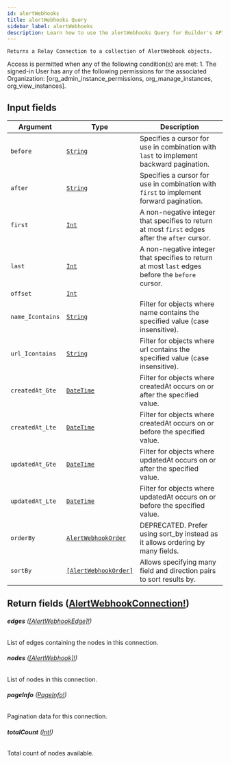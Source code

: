 ```yaml
---
id: alertWebhooks
title: alertWebhooks Query
sidebar_label: alertWebhooks
description: Learn how to use the alertWebhooks Query for Builder's API.
---
```


    Returns a Relay Connection to a collection of AlertWebhook objects.

Access is permitted when any of the following condition(s) are met: 1. The signed-in User has any of the following permissions for the associated Organization: [org_admin_instance_permissions, org_manage_instances, org_view_instances].

## Input fields

| Argument         | Type                                                                   | Description                                                                                      |
| ---------------- | ---------------------------------------------------------------------- | ------------------------------------------------------------------------------------------------ |
| `before`         | [`String`](/self-managed/composer/builder/api/schema/scalar/String.mdx)                               | Specifies a cursor for use in combination with `last` to implement backward pagination.          |
| `after`          | [`String`](/self-managed/composer/builder/api/schema/scalar/String.mdx)                               | Specifies a cursor for use in combination with `first` to implement forward pagination.          |
| `first`          | [`Int`](/self-managed/composer/builder/api/schema/scalar/Int.mdx)                                     | A non-negative integer that specifies to return at most `first` edges after the `after` cursor.  |
| `last`           | [`Int`](/self-managed/composer/builder/api/schema/scalar/Int.mdx)                                     | A non-negative integer that specifies to return at most `last` edges before the `before` cursor. |
| `offset`         | [`Int`](/self-managed/composer/builder/api/schema/scalar/Int.mdx)                                     |                                                                                                  |
| `name_Icontains` | [`String`](/self-managed/composer/builder/api/schema/scalar/String.mdx)                               | Filter for objects where name contains the specified value (case insensitive).                   |
| `url_Icontains`  | [`String`](/self-managed/composer/builder/api/schema/scalar/String.mdx)                               | Filter for objects where url contains the specified value (case insensitive).                    |
| `createdAt_Gte`  | [`DateTime`](/self-managed/composer/builder/api/schema/scalar/DateTime.mdx)                           | Filter for objects where createdAt occurs on or after the specified value.                       |
| `createdAt_Lte`  | [`DateTime`](/self-managed/composer/builder/api/schema/scalar/DateTime.mdx)                           | Filter for objects where createdAt occurs on or before the specified value.                      |
| `updatedAt_Gte`  | [`DateTime`](/self-managed/composer/builder/api/schema/scalar/DateTime.mdx)                           | Filter for objects where updatedAt occurs on or after the specified value.                       |
| `updatedAt_Lte`  | [`DateTime`](/self-managed/composer/builder/api/schema/scalar/DateTime.mdx)                           | Filter for objects where updatedAt occurs on or before the specified value.                      |
| `orderBy`        | [`AlertWebhookOrder`](/self-managed/composer/builder/api/schema/input_object/AlertWebhookOrder.mdx)   | DEPRECATED. Prefer using sort_by instead as it allows ordering by many fields.                   |
| `sortBy`         | [`[AlertWebhookOrder]`](/self-managed/composer/builder/api/schema/input_object/AlertWebhookOrder.mdx) | Allows specifying many field and direction pairs to sort results by.                             |

## Return fields ([AlertWebhookConnection!](/self-managed/composer/builder/api/schema/object/AlertWebhookConnection.mdx))

###### <b>edges</b> ([[AlertWebhookEdge]!](/self-managed/composer/builder/api/schema/object/AlertWebhookEdge.mdx))

List of edges containing the nodes in this connection.

###### <b>nodes</b> ([[AlertWebhook]!](/self-managed/composer/builder/api/schema/object/AlertWebhook.mdx))

List of nodes in this connection.

###### <b>pageInfo</b> ([PageInfo!](/self-managed/composer/builder/api/schema/object/PageInfo.mdx))

Pagination data for this connection.

###### <b>totalCount</b> ([Int!](/self-managed/composer/builder/api/schema/scalar/Int.mdx))

Total count of nodes available.
